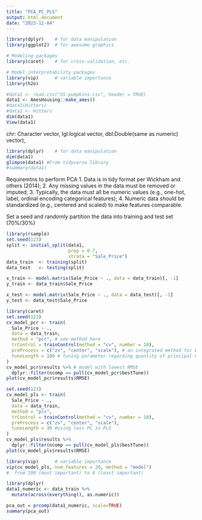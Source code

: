 ```yaml
---
title: "PCA_PC_PLS"
output: html_document
date: "2023-12-04"
---
```


```r
library(dplyr)    # for data manipulation
library(ggplot2)  # for awesome graphics

# Modeling packages
library(caret)    # for cross-validation, etc.

# Model interpretability packages
library(vip)      # variable importance
library(h2o)
```

```r
#data1 <- read.csv("US-pumpkins.csv", header = TRUE)
data1 <- AmesHousing::make_ames()
#data1(Hitters)
#data1 <- Hitters
dim(data1) 
View(data1)
```

chr: Character vector, lgl:logical vector, dbl:Double(same as numeric) vector), 
```r
library(dplyr)    # for data manipulation
dim(data1)
glimpse(data1) #From tidyverse library
#summary(data1)
```
Requiremtns to perform PCA
1. Data is in tidy format per Wickham and others (2014);
2. Any missing values in the data must be removed or imputed;
3. Typically, the data must all be numeric values (e.g., one-hot, label, ordinal encoding categorical features);
4. Numeric data should be standardized (e.g., centered and scaled) to make features comparable.

Set a seed and randomly partition the data into training and test set (70%/30%)
```r
library(rsample)
set.seed(123)
split <- initial_split(data1, 
                       prop = 0.7, 
                       strata = "Sale_Price")
data_train  <- training(split)
data_test   <- testing(split)

x_train <- model.matrix(Sale_Price ~ ., data = data_train)[, -1]
y_train <- data_train$Sale_Price

x_test <- model.matrix(Sale_Price ~ ., data = data_test)[, -1]
y_test <- data_test$Sale_Price
```

```r
library(caret)
set.seed(123)
cv_model_pcr <- train(
  Sale_Price ~ ., 
  data = data_train, 
  method = "pcr", # see method here
  trControl = trainControl(method = "cv", number = 10),
  preProcess = c("zv", "center", "scale"), # an integrated method for basic data preprocessing (preProcess()) within caret
  tuneLength = 100 # tuning parameter regarding quantity of principal components
)
cv_model_pcr$results %>% # model with lowest RMSE
  dplyr::filter(ncomp == pull(cv_model_pcr$bestTune))
plot(cv_model_pcr$results$RMSE)
```

```r
set.seed(123)
cv_model_pls <- train(
  Sale_Price ~ ., 
  data = data_train, 
  method = "pls",
  trControl = trainControl(method = "cv", number = 10),
  preProcess = c("zv", "center", "scale"),
  tuneLength = 30 #using less PC in PLS
)
cv_model_pls$results %>%
  dplyr::filter(ncomp == pull(cv_model_pls$bestTune))
plot(cv_model_pls$results$RMSE)
```

```r
library(vip)      # variable importance
vip(cv_model_pls, num_features = 20, method = "model")
#  from 100 (most important) to 0 (least important)
```

```r
library(dplyr)
data1_numeric <- data_train %>% 
  mutate(across(everything(), as.numeric))

pca_out = prcomp(data1_numeric, scale=TRUE)
summary(pca_out)
```

